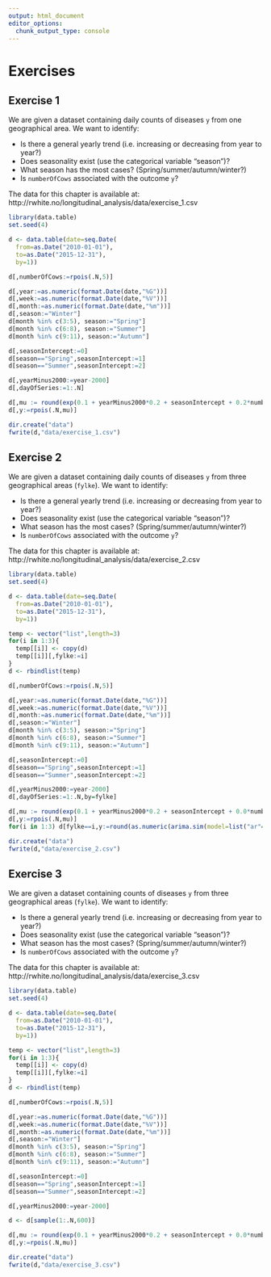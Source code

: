 ```yaml
---
output: html_document
editor_options: 
  chunk_output_type: console
---
```


# Exercises

## Exercise 1

We are given a dataset containing daily counts of diseases `y` from one geographical area. We want to identify:

- Is there a general yearly trend (i.e. increasing or decreasing from year to year?)
- Does seasonality exist (use the categorical variable "season")?
- What season has the most cases? (Spring/summer/autumn/winter?)
- Is `numberOfCows` associated with the outcome `y`?

The data for this chapter is available at: http://rwhite.no/longitudinal_analysis/data/exercise_1.csv

```r
library(data.table)
set.seed(4)

d <- data.table(date=seq.Date(
  from=as.Date("2010-01-01"),
  to=as.Date("2015-12-31"),
  by=1))

d[,numberOfCows:=rpois(.N,5)]

d[,year:=as.numeric(format.Date(date,"%G"))]
d[,week:=as.numeric(format.Date(date,"%V"))]
d[,month:=as.numeric(format.Date(date,"%m"))]
d[,season:="Winter"]
d[month %in% c(3:5), season:="Spring"]
d[month %in% c(6:8), season:="Summer"]
d[month %in% c(9:11), season:="Autumn"]

d[,seasonIntercept:=0]
d[season=="Spring",seasonIntercept:=1]
d[season=="Summer",seasonIntercept:=2]

d[,yearMinus2000:=year-2000]
d[,dayOfSeries:=1:.N]

d[,mu := round(exp(0.1 + yearMinus2000*0.2 + seasonIntercept + 0.2*numberOfCows))]
d[,y:=rpois(.N,mu)]

dir.create("data")
fwrite(d,"data/exercise_1.csv")
```

\newpage

## Exercise 2

We are given a dataset containing daily counts of diseases `y` from three geographical areas (`fylke`). We want to identify:

- Is there a general yearly trend (i.e. increasing or decreasing from year to year?)
- Does seasonality exist (use the categorical variable "season")?
- What season has the most cases? (Spring/summer/autumn/winter?)
- Is `numberOfCows` associated with the outcome `y`?

The data for this chapter is available at: http://rwhite.no/longitudinal_analysis/data/exercise_2.csv

```r
library(data.table)
set.seed(4)

d <- data.table(date=seq.Date(
  from=as.Date("2010-01-01"),
  to=as.Date("2015-12-31"),
  by=1))

temp <- vector("list",length=3)
for(i in 1:3){
  temp[[i]] <- copy(d)
  temp[[i]][,fylke:=i]
}
d <- rbindlist(temp)

d[,numberOfCows:=rpois(.N,5)]

d[,year:=as.numeric(format.Date(date,"%G"))]
d[,week:=as.numeric(format.Date(date,"%V"))]
d[,month:=as.numeric(format.Date(date,"%m"))]
d[,season:="Winter"]
d[month %in% c(3:5), season:="Spring"]
d[month %in% c(6:8), season:="Summer"]
d[month %in% c(9:11), season:="Autumn"]

d[,seasonIntercept:=0]
d[season=="Spring",seasonIntercept:=1]
d[season=="Summer",seasonIntercept:=2]

d[,yearMinus2000:=year-2000]
d[,dayOfSeries:=1:.N,by=fylke]

d[,mu := round(exp(0.1 + yearMinus2000*0.2 + seasonIntercept + 0.0*numberOfCows + 0.1*(fylke-2)))]
d[,y:=rpois(.N,mu)]
for(i in 1:3) d[fylke==i,y:=round(as.numeric(arima.sim(model=list("ar"=c(0.5)), rand.gen = rpois, n=.N, lambda=mu)))]

dir.create("data")
fwrite(d,"data/exercise_2.csv")
```

\newpage

## Exercise 3

We are given a dataset containing counts of diseases `y` from three geographical areas (`fylke`). We want to identify:

- Is there a general yearly trend (i.e. increasing or decreasing from year to year?)
- Does seasonality exist (use the categorical variable "season")?
- What season has the most cases? (Spring/summer/autumn/winter?)
- Is `numberOfCows` associated with the outcome `y`?

The data for this chapter is available at: http://rwhite.no/longitudinal_analysis/data/exercise_3.csv

```r
library(data.table)
set.seed(4)

d <- data.table(date=seq.Date(
  from=as.Date("2010-01-01"),
  to=as.Date("2015-12-31"),
  by=1))

temp <- vector("list",length=3)
for(i in 1:3){
  temp[[i]] <- copy(d)
  temp[[i]][,fylke:=i]
}
d <- rbindlist(temp)

d[,numberOfCows:=rpois(.N,5)]

d[,year:=as.numeric(format.Date(date,"%G"))]
d[,week:=as.numeric(format.Date(date,"%V"))]
d[,month:=as.numeric(format.Date(date,"%m"))]
d[,season:="Winter"]
d[month %in% c(3:5), season:="Spring"]
d[month %in% c(6:8), season:="Summer"]
d[month %in% c(9:11), season:="Autumn"]

d[,seasonIntercept:=0]
d[season=="Spring",seasonIntercept:=1]
d[season=="Summer",seasonIntercept:=2]

d[,yearMinus2000:=year-2000]

d <- d[sample(1:.N,600)]

d[,mu := round(exp(0.1 + yearMinus2000*0.2 + seasonIntercept + 0.0*numberOfCows + 0.1*(fylke-2)))]
d[,y:=rpois(.N,mu)]

dir.create("data")
fwrite(d,"data/exercise_3.csv")
```

